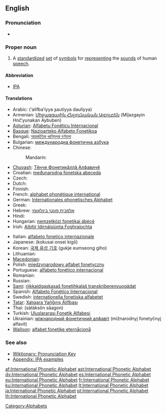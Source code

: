 {{wikipedia}}
==English==

===Pronunciation===
* {{IPA|/ˌɪn.tɚˈnæ.ʃən.əl fɔnˈɛt.ɪk ˈæl.fəˌbɛt/}}

===Proper noun===
{{en-proper-noun|sg=[[international|International]] [[phonetic|Phonetic]] [[alphabet|Alphabet]]}}

# A [[standardize]]d [[set]] of [[symbol]]s for [[represent]]ing the [[sound]]s of human [[speech]].

====Abbreviation====
* [[IPA]]

====Translations====
{{trans-top|standardized symbols for speech}}
* Arabic: {{Arab|[[ألفبائية صوتية دولية]]}} (‘alifba’íyya ʂautíyya daulíyya) {{f}}
* Armenian: [[Միջազգային Հնչյունական Այբուբեն]] (Miǰazgayin Hnč‘yunakan Aybuben)
* [[Asturian]]: [[Alfabetu Fonéticu Internacional]] {{m}}
* [[Basque]]: [[Nazioarteko Alfabeto Fonetikoa]]
* Bengali: [[আন্তর্জাতিক ধ্বনিমূলক বর্ণমালা]]
* Bulgarian: [[международна фонетична азбука]] {{f}}
* Chinese:
*: Mandarin: {{zh-tsp|國際音標|国际音标|guójì yīnbiāo yīn}}
* [[Chuvash]]: [[Тĕнче Фонетикăллă Алфавичĕ]]
* Croatian: [[međunarodna fonetska abeceda]] {{f}}
* Czech: {{t+|cs|mezinárodní fonetická abeceda|f}}
* Dutch: {{t|nl|Internationaal Fonetisch Alfabet}}
* Finnish: {{t+|fi|kansainvälinen}} {{t+|fi|foneettinen}} {{t+|fi|aakkosto}}
* French: [[alphabet phonétique international]] {{m}}
* German: [[Internationales phonetisches Alphabet]] {{n}}
* Greek: {{t+|el|Διεθνές Φωνητικό Αλφάβητο|n|sc=Grek}}
* Hebrew: [[אלפבית פונטי בינלאומי]] {{f}}
* Hindi: {{t-|hi|अन्तर्राष्ट्रीय ध्वन्यात्मक लिपि|sc=Deva|xs=Hindi}}
* Hungarian: [[nemzetközi fonetikai ábécé]]
* Irish: [[Aibítir Idirnáisiúnta Foghraíochta]] {{f}}
{{trans-mid}}
* Italian: [[alfabeto fonetico internazionale]]
* Japanese: {{Jpan|[[国際音声記号]]}} (kokusai onsei kigō)
* Korean: [[국제 음성 기호]] (gukje eumseong giho)
* Lithuanian: {{t+|lt|tarptautinė fonetinė abėcėlė|f|xs=Lithuanian}}
* [[Macedonian]]: {{t-|mk|меѓународна фонетска азбука|f|tr=meǵunárodna fónetska ázbuka|sc=Cyrl|xs=Macedonian}}
* Polish: [[międzynarodowy alfabet fonetyczny]] {{m}}
* Portuguese: [[alfabeto fonético internacional]] {{m}}
* Romanian: {{t-|ro|alfabetul fonetic internaţional|n}}
* Russian: {{t-|ru|международный фонетический алфавит|m|tr=meždunaródnyj fonetíčeskij alfavít|sc=Cyrl}}
* [[Sami]]: [[riikkaidgaskasaš fonetihkalaš transkriberenvuogádat]]
* Spanish: [[Alfabeto Fonético Internacional]] {{m}}
* Swedish: [[internationella fonetiska alfabetet]]
* [[Tatar]]: [[Xalıqara Yañğırış Älifbası]]
* Thai: {{Thai|[[สัทอักษรสากล]]}} (sàtàksŏn săagon)
* Turkish: [[Uluslararası Fonetik Alfabesi]]
* Ukrainian: [[міжнародний фонетичний алфавіт]] (mižnarodnyj fonetyčnyj alfavit) {{m}}
* [[Walloon]]: [[alfabet fonetike eternåcionå]]
{{trans-bottom}}

===See also===
* [[Wiktionary:Pronunciation|Wiktionary: Pronunciation Key]]
* [[Wiktionary:IPA pronunciation key|Appendix: IPA examples]]

[[Category:Alphabets]]

[[af:International Phonetic Alphabet]]
[[ast:International Phonetic Alphabet]]
[[dv:International Phonetic Alphabet]]
[[es:International Phonetic Alphabet]]
[[eu:International Phonetic Alphabet]]
[[fr:International Phonetic Alphabet]]
[[ku:International Phonetic Alphabet]]
[[lt:International Phonetic Alphabet]]
[[ja:International Phonetic Alphabet]]
[[pt:International Phonetic Alphabet]]
[[th:International Phonetic Alphabet]]